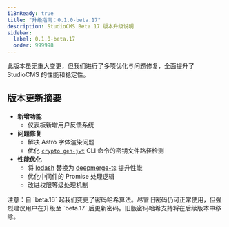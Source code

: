 ```yaml
---
i18nReady: true
title: "升级指南：0.1.0-beta.17"
description: StudioCMS Beta.17 版本升级说明
sidebar:
  label: 0.1.0-beta.17
  order: 999998
---
```



<QuickUpdate />

此版本虽无重大变更，但我们进行了多项优化与问题修复，全面提升了 StudioCMS 的性能和稳定性。

## 版本更新摘要

- **新增功能**
  - 仪表板新增用户反馈系统
- **问题修复**
  - 解决 Astro 字体渲染问题
  - 优化 [`crypto gen-jwt`](/zh-cn/how-it-works/cli/#crypto-gen-jwt) CLI 命令的密钥文件路径检测
- **性能优化**
  - 将 [lodash](https://www.npmjs.com/package/lodash) 替换为 [deepmerge-ts](https://www.npmjs.com/package/deepmerge-ts) 提升性能
  - 优化中间件的 Promise 处理逻辑
  - 改进权限等级处理机制

<Aside title="重要提示">
注意：自 `beta.16` 起我们变更了密码哈希算法。尽管旧密码仍可正常使用，但强烈建议用户在升级至 `beta.17` 后更新密码。旧版密码哈希支持将在后续版本中移除。
</Aside>